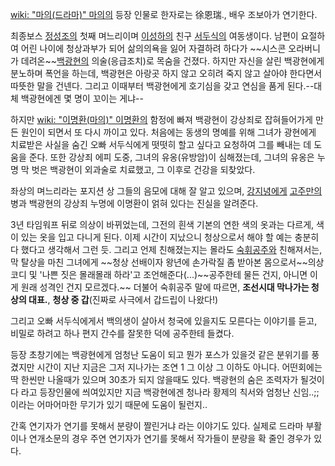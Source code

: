 [[wiki: "마의(드라마)" 마의]]의 등장 인물로 한자로는 徐恩瑞., 배우 조보아가 연기한다.

최종보스 [[정성조]]의 첫째 며느리이며 [[이성하]]의 친구 [[서두식]]의 여동생이다. 남편이 요절하여 어린 나이에 청상과부가 되어 삶의의욕을 잃어 자결하려 하다가 ~~시스콘 오라버니가 데려온~~[[백광현]]의 의술(응급조치)로 목숨을 건졌다. 하지만 자신을 살린 백광현에게 분노하며 폭언을 하는데, 백광현은 아랑곳 하지 않고 오히려 죽지 않고 살아야 한다면서 따뜻한 말을 건넨다. 그리고 이때부터 백광현에게 호기심을 갖고 연심을 품게 된다.--대체 백광현에겐 몇 명이 꼬이는 게냐--

하지만 [[wiki: "이명환(마의)" 이명환]]의 함정에 빠져 백광현이 강상죄로 잡혀들어가게 만든 원인이 되면서 또 다시 까이고 있다. 처음에는 동생의 명예를 위해 그녀가 광현에게 치료받은 사실을 숨긴 오빠 서두식에게 떳떳히 할고 싶다고 요청하여 그를 빼내는 데 도움을 준다. 또한 강상죄 에피 도중, 그녀의 유옹(유방암)이 심해졌는데, 그녀의 유옹은 누명 막 벗은 백광현이 외과술로 치료했고, 그 이후로 건강을 되찾았다.

좌상의 며느리라는 포지션 상 그들의 음모에 대해 잘 알고 있으며, [[강지녕]]에게 [[고주만]]의 병과 백광현의 강상죄 누명에 이명환이 얽혀 있다는 진실을 알려준다.

3년 타임워프 뒤로 의상이 바뀌었는데, 그전의 흰색 기본의 연한 색의 옷과는 다르게, 색이 있는 옷을 입고 다니게 된다. 이제 시간이 지났으니 청상으로서 해야 할 예는 충분히 다 했다고 생각해서 그런 듯. 그리고 언제 친해졌는지는 몰라도 [[숙휘공주]]와 친해져서는, 막 탈상을 마친 그녀에게 ~~청상 선배이자 왕년에 손가락질 좀 받아본 몸으로서~~의상 코디 및 '나쁜 짓은 몰래몰래 하라'고 조언해준다(...)~~공주한테 물든 건지, 아니면 이게 원래 성격인 건지 모르겠다.~~ 더불어 숙휘공주 말에 따르면, '''조선시대 막나가는 청상의 대표.''', '''청상 중 갑'''(진짜로 사극에서 갑드립이 나왔다!)

그리고 오빠 서두식에게서 백의생이 살아서 청국에 있을지도 모른다는 이야기를 듣고, 비밀로 하려고 하나 편지 간수를 잘못한 덕에 공주한테 들켰다.

등장 초창기에는 백광현에게 엄청난 도움이 되고 뭔가 포스가 있을것 같은 분위기를 풍겼지만 시간이 지난 지금은 그저 지나가는 조연 1 그 이상 그 이하도 아니다. 어떤회에는 딱 한씬만 나올때가 있으며 30초가 되지 않을때도 있다. 백광현의 숨은 조력자가 될것이다 라고 등장인물에 씌여있지만 지금 백광현에겐 청나라 황제의 칙서와 엄청난 신임..;; 이라는 어마어마한 무기가 있기 때문에 도움이 될런지..

간혹 연기자가 연기를 못해서 분량이 짤린거냐 라는 이야기도 있다. 실제로 드라마 부활이나 연개소문의 경우 주연 연기자가 연기를 못해서 작가들이 분량을 확 줄인 경우가 있다.
